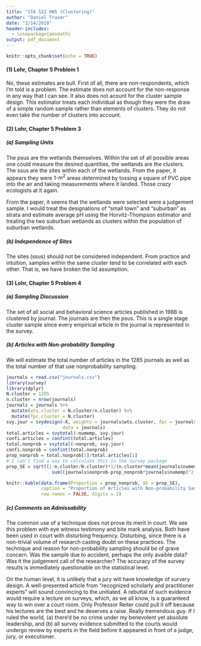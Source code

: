 ```yaml
---
title: "STA 522 HW5 (Clustering)"
author: "Daniel Truver"
date: "2/14/2018"
header-includes:
  - \usepackage{amsmath}
output: pdf_document
---
```


```r
knitr::opts_chunk$set(echo = TRUE)
```

#### (1) Lohr, Chapter 5 Problem 1

No, these estimates are bull. First of all, there are non-respondents, which I'm told is a problem. The estimate does not account for the non-response in any way that I can see. It also does not acount for the cluster sample design. This estimator treats each individual as though they were the draw of a simple random sample rather than elements of clusters. They do not even take the number of clusters into account. 

#### (2) Lohr, Chapter 5 Problem 3

##### (a) Sampling Units 

The psus are the wetlands themselves. Within the set of all possible areas one could measure the desired quantities, the wetlands are the clusters. The ssus are the sites within each of the wetlands. From the paper, it appears they were 1-$m^2$ areas determined by tossing a square of PVC pipe into the air and taking measurements where it landed. Those crazy ecologists at it again. 

From the paper, it seems that the wetlands were selected were a judgement sample. I would treat the designations of "small town" and "suburban" as strata and estimate average pH using the Horvitz-Thompson estimator and treating the two suburban wetlands as clusters within the population of suburban wetlands. 

##### (b) Independence of Sites

The sites (ssus) should not be considered independent. From practice and intuition, samples within the same cluster tend to be correlated with each other. That is, we have broken the iid assumption. 

#### (3) Lohr, Chapter 5 Problem 4

##### (a) Sampling Discussion

The set of all social and behavioral science articles published in 1988 is clustered by journal. The journals are then the psus. This is a single stage cluster sample since every empirical article in the journal is represented in the survey.  

##### (b) Articles with Non-probability Sampling

We will estimate the total number of articles in the 1285 journals as well as the total number of that use nonprobability sampling. 

```r
journals = read.csv("journals.csv") 
library(survey)
library(dplyr)
N.cluster = 1285
n.cluster = nrow(journals)
journals = journals %>%
  mutate(wts.cluster = N.cluster/n.cluster) %>%
  mutate(fpc.cluster = N.cluster) 
svy.jour = svydesign(~X, weights = journals$wts.cluster, fpc = journals$fpc.cluster,
                     data = journals)
total.articles = svytotal(~numemp, svy.jour)
confi.articles = confint(total.articles)
total.nonprob = svytotal(~nonprob, svy.jour)
confi.nonprob = confint(total.nonprob)
prop_nonprob = total.nonprob[1]/total.articles[1]
# I can't find a way to calculate this in the survey package
prop_SE = sqrt((1-n.cluster/N.cluster)*1/(n.cluster*mean(journals$numemp)^2)*
                 sum((journals$nonprob-prop_nonprob*journals$numemp)^2)/(n.cluster-1))
```

```r
knitr::kable(data.frame(Proportion = prop_nonprob, SE = prop_SE),
             caption = "Proportion of Articles with Non-probability Sample",
             row.names = FALSE, digits = 3)
```

##### (c) Comments on Admissability

The common use of a technique does not prove its merit in court. We see this problem with eye witness testimony and bite mark analysis. Both have been used in court with disturbing frequency. Disturbing, since there is a non-trivial volume of research casting doubt on these practices. The technique and reason for non-probability sampling should be of grave concern. Was the sample due to accident, perhaps the only avaible data? Was it the judgement call of the researcher? The accuracy of the survey results is immediately questionable on the statistical level. 

On the human level, it is unlikely that a jury will have knowledge of survery design. A well-presented article from "recognized scholarly and practitioner experts" will sound convincing to the unitiated. A rebuttal of such evidence would require a lecture on surveys, which, as we all know, is a guaranteed way  to win over a court room. Only Professor Reiter could pull it off because his lectures are the best and he deserves a raise. Really tremendous guy. If I ruled the world, (a) there'd be no crime under my benevolent yet absolute leadership, and (b) all survey evidence submitted to the courts would undergo review by experts in the field before it appeared in front of a judge, jury, or executioner.
